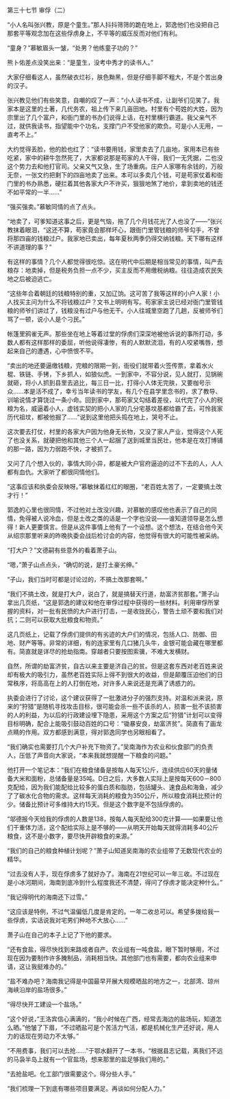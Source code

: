 

第三十七节 审俘（二）

“小人名叫张兴教，原是个童生。”那人抖抖筛筛的跪在地上，郭逸他们也没把自己那套平等观念加在这些俘虏身上，不平等的威压反而对他们有利。

“童身？”慕敏眉头一皱，“处男？他练童子功的？”

熊卜佑差点没笑出来：“是童生，没考中秀才的读书人。”

大家仔细看这人，虽然破衣烂衫，肤色黝黑，但是仔细手脚不粗大，不是个苦出身的汉子。

张兴教见他们有些笑意，自嘲的叹了一声：“小人读书不成，让副爷们见笑了。我家本是这里的土著，几代务农，祖上传下来几亩田地。村里有个苟姓的大姓，因为宗里出了几个富户，和衙门里的书办们说得上话，在村里横行霸道。我父亲气不过，就供我读书，指望能中个功名，支撑门户不受他家的欺负。可是小人无用，一直考不上。”

大约觉得丢脸，他的脸也红了：“读书要用钱，家里卖去了几亩地，家用本已有些吃紧，家中的耕牛忽然死了，大家都说那是苟家的人干得，我们一无凭据，二也没这个势力去和他打官司。父亲又气又急，生了场重病。庄户人家哪有余钱的，万般无奈，一张文约把剩下的四亩地卖了出来。本可以多卖几个钱，可是苟家仗着和衙门里的书办熟悉，硬拦着其他各家大户不许买，狠狠地煞了地价，拿到卖地的钱还不如平常的一半……”

“强买强卖。”慕敏同情的点了点头。

“地卖了，可爹知道这事之后，更是气恼，拖了几个月钱花光了人也没了――”张兴教抹着眼泪，“这还不算，苟家竟会那样坏心，跟衙门里管钱粮的师爷勾手，不曾将那四亩的钱粮过户。我家地已卖出，每年夏秋两季仍得交纳钱粮。天下哪有这样不讲道理的事？”

有这样的事情？几个人都觉得很吃惊。这在明代中后期是相当常见的事情，叫产去粮存：地卖掉，但是税务负担一点不少，买主反而不用缴税纳粮。往往造成农民失地之后被迫逃亡。

“这些年合着朝廷的钱粮特别的重，又加辽饷。这可苦了我等这样的小户人家！小人找买主问为什么不将钱粮过户？文书上明明有写。苟家家主说已经对衙门里管钱粮的师爷们讲过了，钱粮没有过户与他无干。小人往城里空跑了几趟，反被师爷们骂了一顿，说小人是个刁民。”

帐篷里鸦雀无声。那些坐在地上等着过堂的俘虏们深深地被他诉说的事所打动，多数人都有这样那样的委屈，听他说得凄惨，有的人默默流泪，有的人咬紧嘴唇，想起来自己的遭遇，心中愤恨不平。

“卖出的地还要逼缴钱粮，完粮的限期一到，衙役们就带着火签传票，拿着水火棍、铁链、手铐，下乡抓人，如狼似虎。一到家中，不容分说，见人就打，见锅碗就砸，将小人抓到县里去追比，每三日一比，打得小人体无完肤，又要枷号示众……本是活不成了，幸亏当年读书的学友，有几个在县学里念书的，求了教导、训喻说情才算饶过一条小命。回到家中，那苟家又勾结着差役，以代完了小人的税粮为名，威逼着小人，虚钱实契的把小人家的几分宅基坟基都给霸了去，可怜我家历代祖坟，都被他掘了……”说到这里他把头捣在地上，哭号不止。

这次要去打仗，村里的各家大户因为他身无长物，又没了家人产业，觉得这个人死了也没关系，就硬把他和其他三个人一起捆了送到城里当民壮，他本是在攻打博铺的那一路，因为力弱跑不快，才被抓了。

又问了几个想入伙的，事情大同小异，都是被大户官府逼迫的过不下去的人，人人都有血仇。大家听了都很同情他们。

“这事应该和执委会反映呀。”慕敏抹着红红的眼圈，“老百姓太苦了，一定要搞土改才行！”

郭逸的心里也很同情，不过他对土改没兴趣，对慕敏的感叹他也表示了自己的同情，免得被人说冷血，但是土改之类的话是一个字也没说――谁知道领导是怎么想得！新人更要慎言。但是从这件事情上他有了一个设想。这个想法，在结合他今天从绍宗那里听来的昨晚执委会战后检讨会的内容，他觉得有很大的可能性被采纳。

“打大户？”文德嗣有些意外的看着萧子山。

“嗯，”萧子山点点头，“确切的说，是打土豪劣绅。”

“子山，我们当时可都是讨论过的，不搞土改那套啊。”

“我们不搞土改，就是打大户，说白了，就是搞替天行道，劫富济贫那套。”萧子山拿出几页纸，“这是郭逸的建议和他在审俘过程中获得的一些材料。利用审俘所掌握的资料，对一批有民愤的大户进行打击，一是收拢民心，警告土顽不要和我们对抗；二则可以获取大批粮食和物资。”

这几页纸上，记载了俘虏们提供的有劣迹的大户们的情况，包括人口、防御、田地、财产等等。非常的详细，有的连家里有几口猪几头牛，金银可能会藏在哪里都有。简直就是详尽的抢劫指南。穿越者只要按图索骥，不难大发横财。

自然，所谓的劫富济贫，自古以来主要是济自己的贫。但是这套东西对老百姓来说却有极大的吸引力，虽然老百姓实际上得不到很大的收益，但是颠覆压迫他们的日常秩序，将高高在上的人打倒在地，对许多人来说还是充满了诱惑力的。

执委会进行了讨论，这个建议获得了一批激进分子的强烈支持。对温和派来说，原来的“狩猎”是随机寻找攻击目标，很可能会杀一些不该杀的人，损害一批不该损害的人的利益，为以后的行政建设埋下隐患，采用这个方案之后“狩猎”计划可以变得目标明确，配合上能吸引鼓动百姓的口号：“锄暴安良，劫富济贫”。简直有了画龙点睛的作用。双方都感到满意，得对郭逸同学也另眼相看了。

“我们确实也需要打几个大户补充下物资了。”吴南海作为农业和伙食部门的负责人，压低了声音向大家说，“本来我就想提醒一下粮食的问题。”

他打开一个笔记本：“我们在粮食储备是按每人每天1公斤，连续供应60天的量储备大米和面粉，总储备量是35吨。D日之后，大多数人实际上是按每天600－800克配给，因为我们能配给比较多的蛋白质和脂肪，包括罐头、速食品和海鱼，减少了了碳水化合物的需求。这样每天消耗的粮食为350公斤，所以粮食消耗比预计的少。储备比预计可多维持大约15天。但是这个数字是不包括俘虏的。

“邬德报今天给我的俘虏的人数是138，按每人每天配给300克计算――如果要让他们干重体力活，这个配给实际上是不够的――从明天开始每天就得消耗多40公斤粮食，这不是小数字，要尽快开辟粮食的来源。”

“我们的自己的粮食种植计划呢？”萧子山知道吴南海的农业组带了无数现代农业的精华。

“过去没有人手，现在俘虏多了就好办了。海南在21世纪可以一年三收。不过现在是小冰河期间，海南到底冷到什么程度我还不清楚，得问了俘虏才能决定种什么。”

“我记得明代的海南还下过雪。”

“这应该是特例，不过气温偏低几度是肯定的。一年二收总可以。希望多拨给我一些俘虏，实话说我对宅男们种地不大放心……”

萧子山在自己的本子上记了下他的要求。

“还有食盐，得尽快找到来路或者自产。农业组有一吨食盐，眼下暂时够用，不过现在因为要制作许多腌制品，消耗相当快。其他部门也有需要，都向农业组来申请，这让我挺难办的。”

“盐不难办吧？海南我记得是中国最早开展大规模晒盐的地方之一，北部湾、琼州海峡沿岸的盐场很多。”

“得尽快开工建设一个盐场。”

“这个好说，”王洛宾信心满满的，“我小时候在广西，经常去海边的盐场玩，知道怎么晒。”他皱了下眉，“不过晒盐可是个苦活力气活，都是机械化生产还好说，用人力的话现在劳动力不太够。”

“不用费事，我们可以去抢……”于鄂水翻开了一本书，“根据县志记载，离我们不远的马袅半岛上就有一个官盐场，想来那里的盐足够我们用的。”

“去抢盐吧。化工部门很需要这个。得分些人手。”

“我们梳理一下到底有哪些项目要满足。再谈如何分配人力。”

